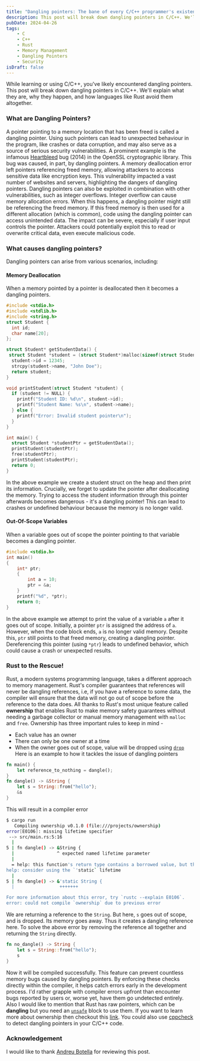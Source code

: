 ```yaml
---
title: "Dangling pointers: The bane of every C/C++ programmer's existence?"
description: This post will break down dangling pointers in C/C++. We'll explain what they are, why they happen, and how languages like Rust avoid them altogether.
pubDate: 2024-04-26
tags:
    - C
    - C++
    - Rust
    - Memory Management
    - Dangling Pointers
    - Security
isDraft: false
---
```


While learning or using C/C++, you've likely encountered dangling pointers. This post will break down dangling pointers in C/C++. We'll explain what they are, why they happen, and how languages like Rust avoid them altogether.

### What are Dangling Pointers?

A pointer pointing to a memory location that has been freed is called a dangling pointer. Using such pointers can lead to unexpected behaviour in the program, like crashes or data corruption, and may also serve as a source of serious security vulnerabilities. A prominent example is the infamous [Heartbleed](https://en.wikipedia.org/wiki/Heartbleed) bug (2014) in the OpenSSL cryptographic library. This bug was caused, in part, by dangling pointers. A memory deallocation error left pointers referencing freed memory, allowing attackers to access sensitive data like encryption keys. This vulnerability impacted a vast number of websites and servers, highlighting the dangers of dangling pointers. Dangling pointers can also be exploited in combination with other vulnerabilities, such as integer overflows. Integer overflow can cause memory allocation errors. When this happens, a dangling pointer might still be referencing the freed memory. If this freed memory is then used for a different allocation (which is common), code using the dangling pointer can access unintended data. The impact can be severe, especially if user input controls the pointer. Attackers could potentially exploit this to read or overwrite critical data, even execute malicious code.

### What causes dangling pointers?

Dangling pointers can arise from various scenarios, including:

#### Memory Deallocation

When a memory pointed by a pointer is deallocated then it becomes a dangling pointers.

```c
#include <stdio.h>
#include <stdlib.h>
#include <string.h>
struct Student {
  int id;
  char name[20];
};

struct Student* getStudentData() {
 struct Student *student = (struct Student*)malloc(sizeof(struct Student));
  student->id = 12345;
  strcpy(student->name, "John Doe");
  return student;
}

void printStudent(struct Student *student) {
  if (student != NULL) {
    printf("Student ID: %d\n", student->id);
    printf("Student Name: %s\n", student->name);
  } else {
    printf("Error: Invalid student pointer\n");
  }
}

int main() {
  struct Student *studentPtr = getStudentData();
  printStudent(studentPtr);
  free(studentPtr);
  printStudent(studentPtr);
  return 0;
}

```

In the above example we create a student struct on the heap and then print its information. Crucially, we forget to update the pointer after deallocating the memory. Trying to access the student information through this pointer afterwards becomes dangerous - it's a dangling pointer! This can lead to crashes or undefined behaviour because the memory is no longer valid.

#### Out-Of-Scope Variables

When a variable goes out of scope the pointer pointing to that variable becomes a dangling pointer.

```c
#include <stdio.h>
int main()
{
	int* ptr;
	{
		int a = 10;
		ptr = &a;
	}
	printf("%d", *ptr);
	return 0;
}


```

In the above example we attempt to print the value of a variable `a` after it goes out of scope. Initially, a pointer `ptr` is assigned the address of `a`. However, when the code block ends, `a` is no longer valid memory. Despite this, `ptr` still points to that freed memory, creating a dangling pointer. Dereferencing this pointer (using `*ptr`) leads to undefined behavior, which could cause a crash or unexpected results.

### Rust to the Rescue!

Rust, a modern systems programming language, takes a different approach to memory management. Rust's compiler guarantees that references will never be dangling references, i.e, if you have a reference to some data, the compiler will ensure that the data will not go out of scope before the reference to the data does.
All thanks to Rust's most unique feature called **ownership** that enables Rust to make memory safety guarantees without needing a garbage collector or manual memory management with `malloc` and `free`.
Ownership has three important rules to keep in mind -

- Each value has an owner
- There can only be one owner at a time
- When the owner goes out of scope, value will be dropped using [`drop`](https://doc.rust-lang.org/std/ops/trait.Drop.html#tymethod.drop)
  Here is an example to how it tackles the issue of dangling pointers

```rust
fn main() {
    let reference_to_nothing = dangle();
}
fn dangle() -> &String {
    let s = String::from("hello");
    &s
}
```

This will result in a compiler error

```bash
$ cargo run
   Compiling ownership v0.1.0 (file:///projects/ownership)
error[E0106]: missing lifetime specifier
 --> src/main.rs:5:16
  |
5 | fn dangle() -> &String {
  |                ^ expected named lifetime parameter
  |
  = help: this function's return type contains a borrowed value, but there is no value for it to be borrowed from
help: consider using the `'static` lifetime
  |
5 | fn dangle() -> &'static String {
  |                 +++++++

For more information about this error, try `rustc --explain E0106`.
error: could not compile `ownership` due to previous error

```

We are returning a reference to the `String`. But here, `s` goes out of scope, and is dropped. Its memory goes away. Thus it creates a dangling reference here. To solve the above error by removing the reference all together and returning the `String` directly.

```rust
fn no_dangle() -> String {
    let s = String::from("hello");
    s
}
```

Now it will be compiled successfully. This feature can prevent countless memory bugs caused by dangling pointers. By enforcing these checks directly within the compiler, it helps catch errors early in the development process. I'd rather grapple with compiler errors upfront than encounter bugs reported by users or, worse yet, have them go undetected entirely.
Also I would like to mention that Rust has raw pointers, which can be **dangling** but you need an [`unsafe`](https://doc.rust-lang.org/book/ch19-01-unsafe-rust.html) block to use them.
If you want to learn more about ownership then checkout this [link](https://doc.rust-lang.org/book/ch04-01-what-is-ownership.html).
You could also use [cppcheck](http://cppcheck.sourceforge.net/) to detect dangling pointers in your C/C++ code.

### Acknowledgement

I would like to thank [Andreu Botella](https://github.com/andreubotella/) for reviewing this post.
